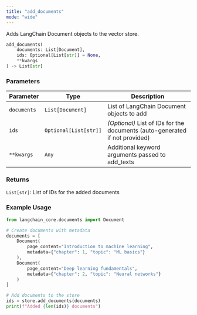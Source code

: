 ```yaml
---
title: "add_documents"
mode: "wide"
---
```


Adds LangChain Document objects to the vector store.

```python
add_documents(
    documents: List[Document],
    ids: Optional[List[str]] = None,
    **kwargs
) -> List[str]
```

### Parameters

| Parameter | Type | Description |
|-----------|------|-------------|
| `documents` | `List[Document]` | List of LangChain Document objects to add |
| `ids` | `Optional[List[str]]` | _(Optional)_ List of IDs for the documents (auto-generated if not provided) |
| `**kwargs` | `Any` | Additional keyword arguments passed to add_texts |

### Returns

`List[str]`: List of IDs for the added documents

### Example Usage

```python
from langchain_core.documents import Document

# Create documents with metadata
documents = [
    Document(
        page_content="Introduction to machine learning",
        metadata={"chapter": 1, "topic": "ML basics"}
    ),
    Document(
        page_content="Deep learning fundamentals",
        metadata={"chapter": 2, "topic": "Neural networks"}
    )
]

# Add documents to the store
ids = store.add_documents(documents)
print(f"Added {len(ids)} documents")
```
